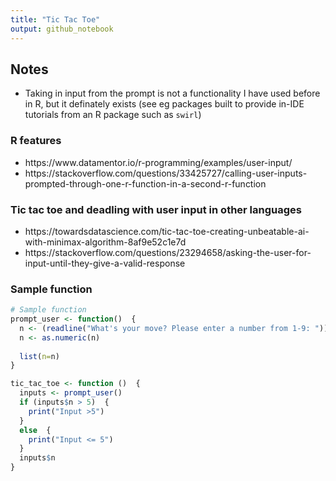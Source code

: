 ```yaml
---
title: "Tic Tac Toe"
output: github_notebook
---
```


## Notes
- Taking in input from the prompt is not a functionality I have used before in R, but it definately exists (see eg packages built to provide in-IDE tutorials from an R package such as `swirl`)

### R features
- https://www.datamentor.io/r-programming/examples/user-input/
- https://stackoverflow.com/questions/33425727/calling-user-inputs-prompted-through-one-r-function-in-a-second-r-function 

### Tic tac toe and deadling with user input in other languages
- https://towardsdatascience.com/tic-tac-toe-creating-unbeatable-ai-with-minimax-algorithm-8af9e52c1e7d
- https://stackoverflow.com/questions/23294658/asking-the-user-for-input-until-they-give-a-valid-response

### Sample function 
```r
# Sample function 
prompt_user <- function()  {
  n <- (readline("What's your move? Please enter a number from 1-9: "))
  n <- as.numeric(n)
  
  list(n=n)
}

tic_tac_toe <- function ()  {
  inputs <- prompt_user()
  if (inputs$n > 5)  {
    print("Input >5")
  }
  else  {
    print("Input <= 5")
  }
  inputs$n
}
```

